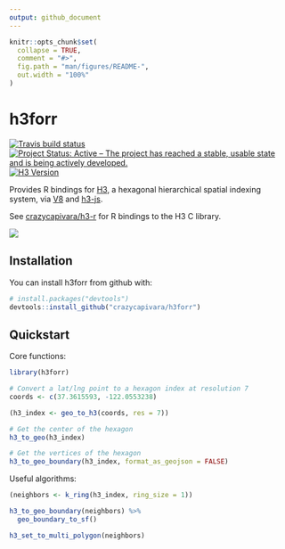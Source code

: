 ```yaml
---
output: github_document
---
```


<!-- README.md is generated from README.Rmd. Please edit that file -->

```r
knitr::opts_chunk$set(
  collapse = TRUE,
  comment = "#>",
  fig.path = "man/figures/README-",
  out.width = "100%"
)
```
# h3forr

[![Travis build status](https://travis-ci.org/crazycapivara/h3forr.svg?branch=master)](https://travis-ci.org/crazycapivara/h3forr) [![Project Status: Active – The project has reached a stable, usable state and is being actively developed.](https://www.repostatus.org/badges/latest/active.svg)](https://www.repostatus.org/#active)
[![H3 Version](https://img.shields.io/badge/h3-v3.2.0-blue.svg)](https://github.com/uber/h3/releases/tag/v3.2.0)

Provides R bindings for [H3](https://uber.github.io/h3/), a hexagonal hierarchical spatial indexing system, via [V8](https://github.com/jeroen/V8) and [h3-js](https://github.com/uber/h3-js).

See [crazycapivara/h3-r](https://github.com/crazycapivara/h3-r) for R bindings to the H3 C library.

![](man/figures/README-road-safety.png)

## Installation

You can install h3forr from github with:

``` r
# install.packages("devtools")
devtools::install_github("crazycapivara/h3forr")
```

## Quickstart

Core functions:

```r
library(h3forr)

# Convert a lat/lng point to a hexagon index at resolution 7
coords <- c(37.3615593, -122.0553238)

(h3_index <- geo_to_h3(coords, res = 7))

# Get the center of the hexagon
h3_to_geo(h3_index)

# Get the vertices of the hexagon
h3_to_geo_boundary(h3_index, format_as_geojson = FALSE)
```

Useful algorithms:

```r
(neighbors <- k_ring(h3_index, ring_size = 1))

h3_to_geo_boundary(neighbors) %>%
  geo_boundary_to_sf()

h3_set_to_multi_polygon(neighbors)
```

